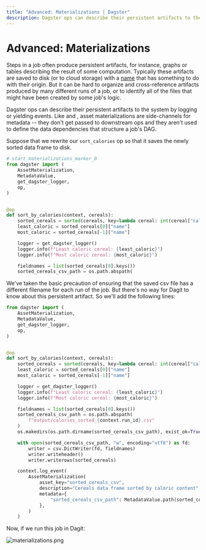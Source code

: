 ```yaml
---
title: "Advanced: Materializations | Dagster"
description: Dagster ops can describe their persistent artifacts to the system by logging Materialization events.
---
```


# Advanced: Materializations

<CodeReferenceLink filePath="examples/docs_snippets/docs_snippets/intro_tutorial/advanced/materializations/" />

Steps in a job often produce persistent artifacts, for instance, graphs or tables describing the result of some computation. Typically these artifacts are saved to disk (or to cloud storage) with a [name](https://xkcd.com/1459/) that has something to do with their origin. But it can be hard to organize and cross-reference artifacts produced by many different runs of a job, or to identify all of the files that might have been created by some job's logic.

Dagster ops can describe their persistent artifacts to the system by logging or yielding <PyObject module="dagster" object="AssetMaterialization" /> events. Like <PyObject module="dagster" object="TypeCheck" /> and <PyObject module="dagster" object="ExpectationResult" />, asset materializations are side-channels for metadata -- they don't get passed to downstream ops and they aren't used to define the data dependencies that structure a job's DAG.

Suppose that we rewrite our `sort_calories` op so that it saves the newly sorted data frame to disk.

```python file=/intro_tutorial/advanced/materializations/materializations.py lines=18-38
# start_materializations_marker_0
from dagster import (
    AssetMaterialization,
    MetadataValue,
    get_dagster_logger,
    op,
)


@op
def sort_by_calories(context, cereals):
    sorted_cereals = sorted(cereals, key=lambda cereal: int(cereal["calories"]))
    least_caloric = sorted_cereals[0]["name"]
    most_caloric = sorted_cereals[-1]["name"]

    logger = get_dagster_logger()
    logger.info(f"Least caloric cereal: {least_caloric}")
    logger.info(f"Most caloric cereal: {most_caloric}")

    fieldnames = list(sorted_cereals[0].keys())
    sorted_cereals_csv_path = os.path.abspath(
```

We've taken the basic precaution of ensuring that the saved csv file has a different filename for each run of the job. But there's no way for Dagit to know about this persistent artifact. So we'll add the following lines:

```python file=/intro_tutorial/advanced/materializations/materializations.py startafter=start_materializations_marker_0 endbefore=end_materializations_marker_0
from dagster import (
    AssetMaterialization,
    MetadataValue,
    get_dagster_logger,
    op,
)


@op
def sort_by_calories(context, cereals):
    sorted_cereals = sorted(cereals, key=lambda cereal: int(cereal["calories"]))
    least_caloric = sorted_cereals[0]["name"]
    most_caloric = sorted_cereals[-1]["name"]

    logger = get_dagster_logger()
    logger.info(f"Least caloric cereal: {least_caloric}")
    logger.info(f"Most caloric cereal: {most_caloric}")

    fieldnames = list(sorted_cereals[0].keys())
    sorted_cereals_csv_path = os.path.abspath(
        f"output/calories_sorted_{context.run_id}.csv"
    )
    os.makedirs(os.path.dirname(sorted_cereals_csv_path), exist_ok=True)

    with open(sorted_cereals_csv_path, "w", encoding="utf8") as fd:
        writer = csv.DictWriter(fd, fieldnames)
        writer.writeheader()
        writer.writerows(sorted_cereals)

    context.log_event(
        AssetMaterialization(
            asset_key="sorted_cereals_csv",
            description="Cereals data frame sorted by caloric content",
            metadata={
                "sorted_cereals_csv_path": MetadataValue.path(sorted_cereals_csv_path)
            },
        )
    )
```

Now, if we run this job in Dagit:

<Image
alt="materializations.png"
src="/images/tutorial/materializations.png"
width={2756}
height={2098}
/>

<br />
